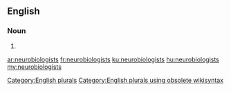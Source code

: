 ==English==

===Noun===
{{head|en}}

# {{plural of|neurobiologist}}

[[Category:English plurals]][[Category:English plurals using obsolete wikisyntax]]

[[ar:neurobiologists]]
[[fr:neurobiologists]]
[[ku:neurobiologists]]
[[hu:neurobiologists]]
[[my:neurobiologists]]